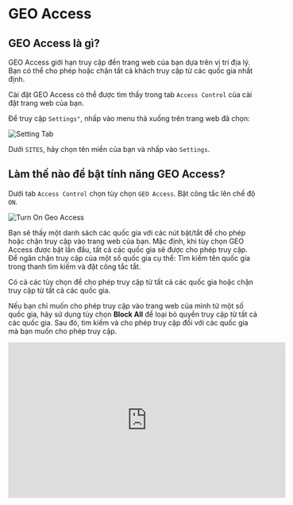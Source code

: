 # GEO Access

## GEO Access là gì?

GEO Access giới hạn truy cập đến trang web của bạn dựa trên vị trí địa lý. Bạn có thể cho phép hoặc chặn tất cả
khách truy cập từ các quốc gia nhất định.

Cài đặt GEO Access có thể được tìm thấy trong tab `Access Control` của cài đặt trang web của bạn.

Để truy cập `Settings"`, nhấp vào menu thả xuống trên trang web đã chọn:

![Setting Tab](/img/security-center/overview/settings-tab.png)

Dưới `SITES`, hãy chọn tên miền của bạn và nhấp vào `Settings`.

## Làm thế nào để bật tính năng GEO Access?

Dưới tab `Access Control` chọn tùy chọn `GEO Access`. Bật công tắc lên chế độ `ON`.

![Turn On Geo Access](/img/security-center/access-control/geo-access-turn-on.png)

Bạn sẽ thấy một danh sách các quốc gia với các nút bật/tắt để cho phép hoặc chặn truy cập vào trang web của bạn. Mặc
định, khi tùy chọn GEO Access được bật lần đầu, tất cả các quốc gia sẽ được cho phép truy cập. Để ngăn chặn truy cập
của một số quốc gia cụ thể: Tìm kiếm tên quốc gia trong thanh tìm kiếm và đặt công tắc tắt.

Có cả các tùy chọn để cho phép truy cập từ tất cả các quốc gia hoặc chặn truy cập từ tất cả các quốc gia.

Nếu bạn chỉ muốn cho phép truy cập vào trang web của mình từ một số quốc gia, hãy sử dụng tùy chọn **Block All** để loại bỏ
quyền truy cập từ tất cả các quốc gia. Sau đó, tìm kiếm và cho phép truy cập đối với các quốc gia mà bạn muốn cho phép
truy cập.

<iframe width="558" height="313" src="https://www.youtube.com/embed/Dr2r9O3hP4A"
        title="Polaris Walkthrough: Access Control" frameborder="0"
        allow="accelerometer; autoplay; clipboard-write; encrypted-media; gyroscope; picture-in-picture; web-share"
        allowfullscreen></iframe>
